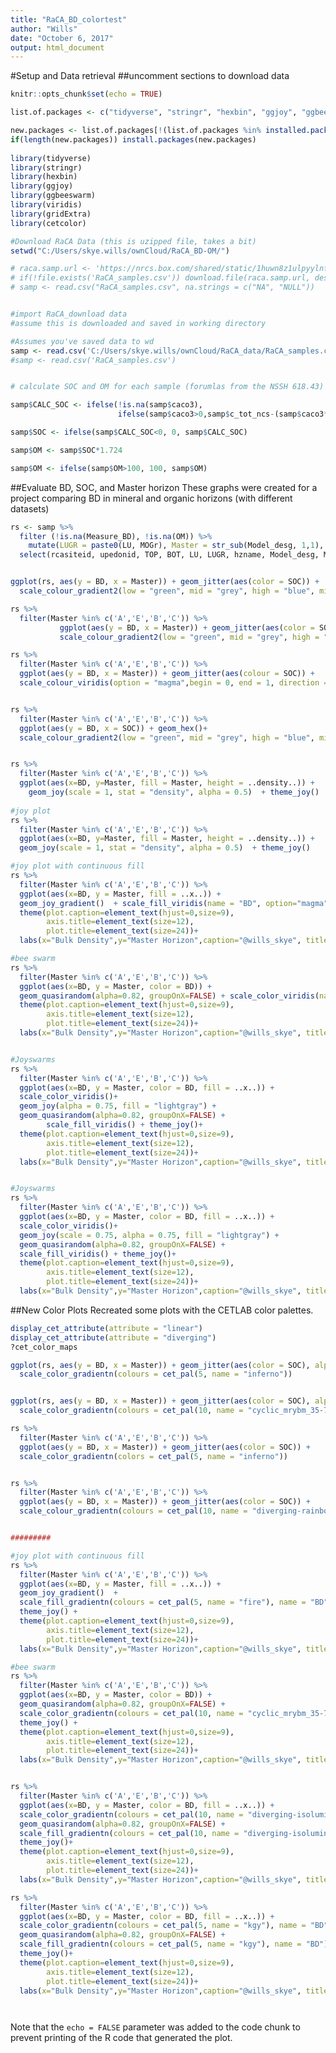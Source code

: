 ```yaml
---
title: "RaCA_BD_colortest"
author: "Wills"
date: "October 6, 2017"
output: html_document
---
```


#Setup and Data retrieval
##uncomment sections to download data

```r
knitr::opts_chunk$set(echo = TRUE)

list.of.packages <- c("tidyverse", "stringr", "hexbin", "ggjoy", "ggbeeswarm", "viridis", "gridExtra", "cetcolor")

new.packages <- list.of.packages[!(list.of.packages %in% installed.packages()[,"Package"])]
if(length(new.packages)) install.packages(new.packages)
 
library(tidyverse)
library(stringr)
library(hexbin)
library(ggjoy)
library(ggbeeswarm)
library(viridis)
library(gridExtra)
library(cetcolor)

#Download RaCA Data (this is uzipped file, takes a bit) 
setwd("C:/Users/skye.wills/ownCloud/RaCA_BD-OM/")

# raca.samp.url <- 'https://nrcs.box.com/shared/static/1huwn8z1ulpyylnfgj920twpua0rfjp3.csv'
# if(!file.exists('RaCA_samples.csv')) download.file(raca.samp.url, destfile = 'RaCA_samples.csv') 
# samp <- read.csv("RaCA_samples.csv", na.strings = c("NA", "NULL"))


#import RaCA_download data
#assume this is downloaded and saved in working directory

#Assumes you've saved data to wd
samp <- read.csv('C:/Users/skye.wills/ownCloud/RaCA_data/RaCA_samples.csv')
#samp <- read.csv('RaCA_samples.csv')


# calculate SOC and OM for each sample (forumlas from the NSSH 618.43)

samp$CALC_SOC <- ifelse(!is.na(samp$caco3),
                        ifelse(samp$caco3>0,samp$c_tot_ncs-(samp$caco3*0.12),samp$c_tot_ncs), samp$c_tot_ncs)

samp$SOC <- ifelse(samp$CALC_SOC<0, 0, samp$CALC_SOC)

samp$OM <- samp$SOC*1.724

samp$OM <- ifelse(samp$OM>100, 100, samp$OM)
```


##Evaluate BD, SOC, and Master horizon
These graphs were created for a project comparing BD in mineral and organic horizons (with different datasets)

```r
rs <- samp %>%
  filter (!is.na(Measure_BD), !is.na(OM)) %>%
    mutate(LUGR = paste0(LU, MOGr), Master = str_sub(Model_desg, 1,1), Type = ifelse(Master == "O", "organic", "mineral")) %>%
  select(rcasiteid, upedonid, TOP, BOT, LU, LUGR, hzname, Model_desg, Master, Type, Texture, fragvolc, BDmethod, BD = Measure_BD, c_tot_ncs, caco3, SOC, OM)


ggplot(rs, aes(y = BD, x = Master)) + geom_jitter(aes(color = SOC)) +
  scale_colour_gradient2(low = "green", mid = "grey", high = "blue", midpoint = 20)

rs %>%
  filter(Master %in% c('A','E','B','C')) %>%
           ggplot(aes(y = BD, x = Master)) + geom_jitter(aes(color = SOC)) +
           scale_colour_gradient2(low = "green", mid = "grey", high = "blue", midpoint = 10)

rs %>%
  filter(Master %in% c('A','E','B','C')) %>%
  ggplot(aes(y = BD, x = Master)) + geom_jitter(aes(colour = SOC)) +
  scale_colour_viridis(option = "magma",begin = 0, end = 1, direction = -1 )


rs %>%
  filter(Master %in% c('A','E','B','C')) %>%
  ggplot(aes(y = BD, x = SOC)) + geom_hex()+
  scale_colour_gradient2(low = "green", mid = "grey", high = "blue", midpoint = 500)


rs %>%
  filter(Master %in% c('A','E','B','C')) %>%
  ggplot(aes(x=BD, y=Master, fill = Master, height = ..density..)) +  
    geom_joy(scale = 1, stat = "density", alpha = 0.5)  + theme_joy()
  
#joy plot
rs %>%
  filter(Master %in% c('A','E','B','C')) %>%
  ggplot(aes(x=BD, y=Master, fill = Master, height = ..density..)) +  
  geom_joy(scale = 1, stat = "density", alpha = 0.5)  + theme_joy()

#joy plot with continuous fill
rs %>%
  filter(Master %in% c('A','E','B','C')) %>%
  ggplot(aes(x=BD, y = Master, fill = ..x..)) +  
  geom_joy_gradient()  + scale_fill_viridis(name = "BD", option="magma")+ theme_joy() +
  theme(plot.caption=element_text(hjust=0,size=9),
        axis.title=element_text(size=12),
        plot.title=element_text(size=24))+
  labs(x="Bulk Density",y="Master Horizon",caption="@wills_skye", title="Joyplot")

#bee swarm
rs %>%
  filter(Master %in% c('A','E','B','C')) %>%
  ggplot(aes(x=BD, y = Master, color = BD)) +  
  geom_quasirandom(alpha=0.82, groupOnX=FALSE) + scale_color_viridis(name = "BD")+ theme_joy() +
  theme(plot.caption=element_text(hjust=0,size=9),
        axis.title=element_text(size=12),
        plot.title=element_text(size=24))+
  labs(x="Bulk Density",y="Master Horizon",caption="@wills_skye", title="Beeswarm Plot")


#Joyswarms
rs %>%
  filter(Master %in% c('A','E','B','C')) %>%
  ggplot(aes(x=BD, y = Master, color = BD, fill = ..x..)) + 
  scale_color_viridis()+ 
  geom_joy(alpha = 0.75, fill = "lightgray") +
  geom_quasirandom(alpha=0.82, groupOnX=FALSE) +
        scale_fill_viridis() + theme_joy()+ 
  theme(plot.caption=element_text(hjust=0,size=9),
        axis.title=element_text(size=12),
        plot.title=element_text(size=24))+
  labs(x="Bulk Density",y="Master Horizon",caption="@wills_skye", title="JoySwarm Plot")


#Joyswarms
rs %>%
  filter(Master %in% c('A','E','B','C')) %>%
  ggplot(aes(x=BD, y = Master, color = BD, fill = ..x..)) + 
  scale_color_viridis()+ 
  geom_joy(scale = 0.75, alpha = 0.75, fill = "lightgray") +
  geom_quasirandom(alpha=0.82, groupOnX=FALSE) +
  scale_fill_viridis() + theme_joy()+ 
  theme(plot.caption=element_text(hjust=0,size=9),
        axis.title=element_text(size=12),
        plot.title=element_text(size=24))+
  labs(x="Bulk Density",y="Master Horizon",caption="@wills_skye", title="JoySwarm Plot")


```

##New Color Plots
Recreated some plots with the CETLAB color palettes.

```r

display_cet_attribute(attribute = "linear")
display_cet_attribute(attribute = "diverging")
?cet_color_maps

ggplot(rs, aes(y = BD, x = Master)) + geom_jitter(aes(color = SOC), alpha = .5) +
  scale_color_gradientn(colours = cet_pal(5, name = "inferno"))


ggplot(rs, aes(y = BD, x = Master)) + geom_jitter(aes(color = SOC), alpha = .5) +
  scale_color_gradientn(colours = cet_pal(10, name = "cyclic_mrybm_35-75_c68_n256"))

rs %>%
  filter(Master %in% c('A','E','B','C')) %>%
  ggplot(aes(y = BD, x = Master)) + geom_jitter(aes(color = SOC)) +
  scale_color_gradientn(colors = cet_pal(5, name = "inferno"))


rs %>%
  filter(Master %in% c('A','E','B','C')) %>%
  ggplot(aes(y = BD, x = Master)) + geom_jitter(aes(color = SOC)) +
  scale_colour_gradientn(colours = cet_pal(10, name = "diverging-rainbow_bgymr_45-85_c67_n256"))


#########

#joy plot with continuous fill
rs %>%
  filter(Master %in% c('A','E','B','C')) %>%
  ggplot(aes(x=BD, y = Master, fill = ..x..)) +  
  geom_joy_gradient()  + 
  scale_fill_gradientn(colours = cet_pal(5, name = "fire"), name = "BD")+
  theme_joy() +
  theme(plot.caption=element_text(hjust=0,size=9),
        axis.title=element_text(size=12),
        plot.title=element_text(size=24))+
  labs(x="Bulk Density",y="Master Horizon",caption="@wills_skye", title="Joyplot w CET fire color")

#bee swarm
rs %>%
  filter(Master %in% c('A','E','B','C')) %>%
  ggplot(aes(x=BD, y = Master, color = BD)) +  
  geom_quasirandom(alpha=0.82, groupOnX=FALSE) + 
  scale_color_gradientn(colours = cet_pal(10, name = "cyclic_mrybm_35-75_c68_n256"), name = "BD")+
  theme_joy() +
  theme(plot.caption=element_text(hjust=0,size=9),
        axis.title=element_text(size=12),
        plot.title=element_text(size=24))+
  labs(x="Bulk Density",y="Master Horizon",caption="@wills_skye", title="Beeswarm Plot w rainbow CET color")


rs %>%
  filter(Master %in% c('A','E','B','C')) %>%
  ggplot(aes(x=BD, y = Master, color = BD, fill = ..x..)) + 
  scale_color_gradientn(colours = cet_pal(10, name = "diverging-isoluminant_cjm_75_c23_n256"), name = "BD")+
  geom_quasirandom(alpha=0.82, groupOnX=FALSE) +
  scale_fill_gradientn(colours = cet_pal(10, name = "diverging-isoluminant_cjm_75_c23_n256"), name = "BD")+
  theme_joy()+ 
  theme(plot.caption=element_text(hjust=0,size=9),
        axis.title=element_text(size=12),
        plot.title=element_text(size=24))+
  labs(x="Bulk Density",y="Master Horizon",caption="@wills_skye", title="BeeSwarm Plot w/ isolum CET color")

rs %>%
  filter(Master %in% c('A','E','B','C')) %>%
  ggplot(aes(x=BD, y = Master, color = BD, fill = ..x..)) + 
  scale_color_gradientn(colours = cet_pal(5, name = "kgy"), name = "BD")+
  geom_quasirandom(alpha=0.82, groupOnX=FALSE) +
  scale_fill_gradientn(colours = cet_pal(5, name = "kgy"), name = "BD")+
  theme_joy()+ 
  theme(plot.caption=element_text(hjust=0,size=9),
        axis.title=element_text(size=12),
        plot.title=element_text(size=24))+
  labs(x="Bulk Density",y="Master Horizon",caption="@wills_skye", title="BeeSwarm Plot w/ KGY CET color")




```

Note that the `echo = FALSE` parameter was added to the code chunk to prevent printing of the R code that generated the plot.
